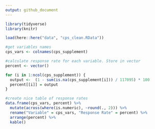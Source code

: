 ```yaml
---
output: github_document
---
```

```r
library(tidyverse)
library(knitr)

load(here::here("data", "cps_clean.RData"))
```



```r
#get variables names
cps_vars <- colnames(cps_supplement)
```

```r
#calculate response rate for each variable. Store in vector
percent <- vector()

for (i in 1:ncol(cps_supplement)) {
  output <-  (1 - sum(is.na(cps_supplement[i])) / 117095) * 100
  percent[[i]] = output
}
```


```r
#create nice table of response rates
data.frame(cps_vars, percent) %>% 
  mutate(across(where(is.numeric), ~round(., 2))) %>%
  rename("Variable" = cps_vars, "Response Rate" = percent) %>% 
  arrange(percent) %>% 
  kable()
```